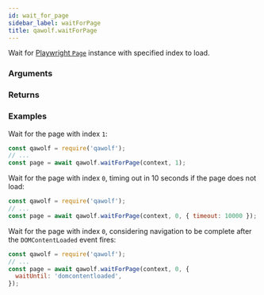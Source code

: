 ```yaml
---
id: wait_for_page
sidebar_label: waitForPage
title: qawolf.waitForPage
---
```



<Syntax code="waitForPage(context, index[, options])" />

Wait for [Playwright `Page`](https://github.com/microsoft/playwright/blob/master/docs/api.md#class-page) instance with specified index to load.

### Arguments

<ArgumentWaitForPage />

### Returns

<ReturnPage />

### Examples

Wait for the page with index `1`:

```js
const qawolf = require('qawolf');
// ...
const page = await qawolf.waitForPage(context, 1);
```

Wait for the page with index `0`, timing out in 10 seconds if the page does not load:

```js
const qawolf = require('qawolf');
// ...
const page = await qawolf.waitForPage(context, 0, { timeout: 10000 });
```

Wait for the page with index `0`, considering navigation to be complete after the `DOMContentLoaded` event fires:

```js
const qawolf = require('qawolf');
// ...
const page = await qawolf.waitForPage(context, 0, {
  waitUntil: 'domcontentloaded',
});
```
